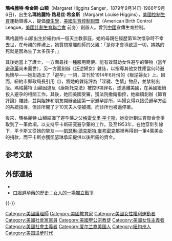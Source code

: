 {{没有来源|time=2018-04-25T02:22:02+00:00}}
{{Infobox person
| name = 瑪格麗特·希金斯·山額
| image =MargaretSanger-Underwood.LOC.jpg
| image_size = 
| caption = 瑪格麗特·山額攝於1922年
| birth_date = {{birth date|1879|09|14}}
| birth_place = {{USA}}[[紐約州|紐約州]][[科宁_(纽约州)|科寧]]
| death_date = {{death date and age|1966|09|06|1879|09|14}}
| death_place = {{USA}}[[亞利桑那州|亞利桑那州]][[圖森_(亞利桑那州)|圖森]]
| residence = 
| citizenship = 
| ethnicity = 
| field = 
| work_institution = 
| alma_mater = 
| doctoral_advisor = 
| known_for = [[生育控制|控制生育]]運動
| prizes =
|spouse={{marriage|威廉山額|1902年|1921年|end=離婚}}
}}
'''瑪格麗特·希金斯·山額'''（Margaret Higgins Sanger，1879年9月14日-1966年9月6日)，出生名'''瑪格麗特·路易丝·希金斯'''（Margaret Louise Higgins），[[美國|美國]][[生育控制|控制生育]]運動領導人，提倡[[優生學|優生學]]，[[美國生育控制聯盟|美國生育控制聯盟]]（American Birth Control League，[[美國計劃生育聯合會|美國計劃生育聯合會]]<!---Planned Parenthood--->前身）創辦人。曾到[[中國|中國]]宣傳生育控制。

瑪格麗特·山額出生於紐約州一個天主教家庭，她的母親在經歷第18次懷孕時不幸去世，在母親的葬禮上，她質問當雕刻師的父親：「是你才會導致這一切，媽媽的死就是因為生了太多孩子。」

其後她當上了護士，一方面尋找一種服用簡便、能有效幫助女性避孕的藥物（當年[[避孕药|避孕藥]]尚未面世），另一方面創辦《叛逆婦女》雜誌，以指導其他女性應當何時避免懷孕——她創造出了「避孕」一詞，並刊於1914年6月份的《叛逆婦女》上。因而，紐約市郵政局長引用《{{link-en|康斯托克法|Comstock Laws}}》，將她的雜誌評為「淫穢、色情」物品，並禁制出版。瑪格麗特·山額因違反《康斯托克法》被控9項罪名，遂逃離美國，在英國繼續投入避孕的相關工作。其後，她回美國受審，獲法院撤銷指控，她繼續創辦《節育評論》雜誌，並與姐妹和朋友開辦全國第一家避孕診所，叫婦女得以接受避孕方面的系統指導，但診所開了才10天夫人便被捕，而診所也被逼停業。

後來，瑪格麗特·山額結識了避孕藥之父[[格雷戈里·平卡斯|格雷戈里·平卡斯]]，她從計劃生育聯合會爭取到了一筆款項，以支持平卡斯研究避孕藥的工作。及至1953年，在她穿針引線下，平卡斯又從她的摯友——[[凱瑟琳·德克斯特·麥考密克|凱瑟琳·德克斯特·麥考密克]]那裡再得到一筆4萬美金的捐款，而平卡斯亦獲凱瑟琳承諾提供以後所需的資金。

== 参考文献 ==
{{Reflist}}

== 外部連結 ==
* {{Gutenberg author |id = Margaret_Sanger |name = 瑪格麗特·山額 }}
*[http://history.people.com.cn/n/2015/0202/c372330-26490996-2.html 口服避孕藥的歷史：女人的一場獨立戰爭] {{Wayback|url=http://history.people.com.cn/n/2015/0202/c372330-26490996-2.html |date=20180205001152 }}

{{-}}
{{Public health}}
{{Authority control}}

{{DEFAULTSORT:Sanger, Margaret}}
[[Category:美國護理師|Category:美國護理師]]
[[Category:美國教育家|Category:美國教育家]]
[[Category:美國女性權利運動者|Category:美國女性權利運動者]]
[[Category:美國社會黨黨員|Category:美國社會黨黨員]]
[[Category:美國聖公宗教徒|Category:美國聖公宗教徒]]
[[Category:美國女性主義者|Category:美國女性主義者]]
[[Category:美國社會主義者|Category:美國社會主義者]]
[[Category:爱尔兰裔美国人|Category:爱尔兰裔美国人]]
[[Category:紐約州人|Category:紐約州人]]
[[Category:美国进步时代|Category:美国进步时代]]